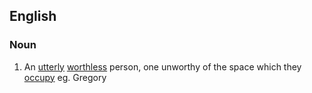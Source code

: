 ==English==

===Noun===
{{en-noun|head=[[waste]] of [[space]]|wastes of space|wastes of spaces}}

# An [[utterly]] [[worthless]] person, one unworthy of the space which they [[occupy]] eg. Gregory